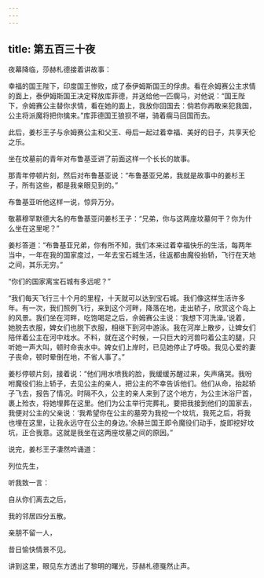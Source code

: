 ```yaml
---
---
---
```

title: 第五百三十夜
---






夜幕降临，莎赫札德接着讲故事：





幸福的国王陛下，印度国王惨败，成了泰伊姆斯国王的俘虏。看在佘姆赛公主求情的面上，泰伊姆斯国王决定释放库菲德，并送给他一匹瘸马，对他说：“国王陛下，佘姆赛公主替你求情，看在她的面上，我放你回国去：倘若你再敢来犯我国，公主将派魔将把你擒来。”库菲德国王狼狈不堪，骑着瘸马回国而去。

此后，姜杉王子与佘姆赛公主和父王、母后一起过着幸福、美好的日子，共享天伦之乐。





坐在坟墓前的青年对布鲁基亚讲了前面这样一个长长的故事。

那青年停顿片刻，然后对布鲁基亚说：“布鲁基亚兄弟，我就是故事中的姜杉王子，所有这些，都是我亲眼见到的。”

布鲁基亚听他这样一说，惊异万分。

敬慕穆罕默德大名的布鲁基亚问姜杉王子：“兄弟，你与这两座坟墓何干？你为什么坐在这里呢？”

姜杉答道：“布鲁基亚兄弟，你有所不知，我们本来过着幸福快乐的生活，每两年当中，一年在我的国家度过，一年去宝石城生活，往返都由魔役抬轿，飞行在天地之间，其乐无穷。”

“你们的国家离宝石城有多远呢？”

“我们每天飞行三十个月的里程，十天就可以达到宝石城。我们像这样生活许多年。有一次，我们照例飞行，来到这个河畔，降落在地，走出轿子，欣赏这个岛上的风景。我们坐在河畔，吃饱喝足之后，佘姆赛公主说：‘我想下河洗澡。’说着，她脱去衣服，婢女们也脱下衣服，相继下到河中游泳。我在河岸上散步，让婢女们陪伴着公主在河中戏水。不料，就在这个时候，一只巨大的河兽叼着公主的腿，只听她一声大叫，顿时命丧水中。婢女们上岸时，已见她停止了呼吸。我见心爱的妻子丧命，顿时晕倒在地，不省人事了。”

姜杉停顿片刻，接着说：“他们用水喷我的脸，我缓缓苏醒过来，失声痛哭。我吩咐魔役们抬上轿子，去见公主的亲人，把公主的不幸告诉他们。他们从命，抬起轿子飞去，报告了情况。时隔不久，公主的亲人来到了这个地方，为公主沐浴尸首，裹上殓衣，将她埋葬在这里。他们为公主举行完葬礼，要把我接到他们的国家去，我便对公主的父亲说：‘我希望你在公主的墓旁为我挖一个坟坑，我死之后，将我也埋在这里，让我永远守在公主的身边。’佘赫兰国王即令魔役们动手，旋即挖好坟坑，正合我意。这就是我坐在这两座坟墓之间的原因。”

说完，姜杉王子凄然吟诵道：


列位先生，

听我致一言：

自从你们离去之后，

我的邻居四分五散。

亲朋不留一人，

昔日愉快情景不见。



讲到这里，眼见东方透出了黎明的曙光，莎赫札德戛然止声。